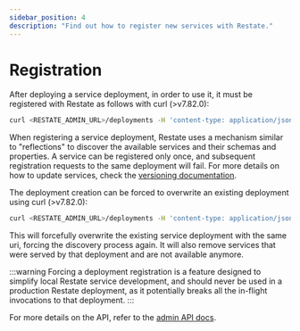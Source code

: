 ```yaml
---
sidebar_position: 4
description: "Find out how to register new services with Restate."
---
```


# Registration

After deploying a service deployment, in order to use it, it must be registered with Restate as follows with curl  (>v7.82.0):

```bash
curl <RESTATE_ADMIN_URL>/deployments -H 'content-type: application/json' -d '{"uri": "<SERVICE_ENDPOINT_URI>"}'
```

When registering a service deployment, Restate uses a mechanism similar to "reflections" to discover the available services and their schemas and properties. A service can be registered only once, and subsequent registration requests to the same deployment will fail. For more details on how to update services, check the [versioning documentation](/services/upgrades-removal).

The deployment creation can be forced to overwrite an existing deployment using curl (>v7.82.0):

```bash
curl <RESTATE_ADMIN_URL>/deployments -H 'content-type: application/json' -d '{"uri": "<SERVICE_ENDPOINT_URI>", "force": true}'
```

This will forcefully overwrite the existing service deployment with the same uri, forcing the discovery process again. It will also remove services that were served by that deployment and are not available anymore.

:::warning
Forcing a deployment registration is a feature designed to simplify local Restate service development, and should never be used in a production Restate deployment, as it potentially breaks all the in-flight invocations to that deployment.
:::

For more details on the API, refer to the [admin API docs](/references/admin-api#tag/deployment/operation/create_deployment).
